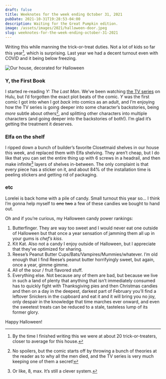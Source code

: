 ```yaml
---
draft: false
title: Weeknotes for the week ending October 31, 2021
pubDate: 2021-10-31T19:28:53-04:00
description: Waiting for the Great Pumpkin edition.
image: /assets/images/2021/halloween-door.jpeg
slug: weeknotes-for-the-week-ending-october-31-2021
---
```


Writing this while manning the trick-or-treat duties. Not a lot of kids so far this year[^3], which is surprising. Last year we had a decent turnout even with COVID and it being below freezing.

![Our house, decorated for Halloween](/assets/images/2021/halloween-door.jpeg)

### Y, the First Book
I started re-reading _Y: The Last Man_. We’ve been watching [the TV series](https://press.hulu.com/shows/y-the-last-man/) on Hulu, but I’d forgotten the exact plot beats of the comic. _Y_ was the first comic I got into when I got _back_ into comics as an adult, and I’m enjoying how the TV series is going deeper into some character’s backstories, being _more_ subtle about others[^1], and splitting other characters into multiple characters (and going deeper into the backstories of both!). I’m glad it’s getting the treatment it deserves.

### Elfa on the shelf
I ripped down a bunch of builder’s favorite Closetmaid shelves in our house this week, and replaced them with Elfa shelving. They aren’t cheap, but I do like that you can set the entire thing up with 6 screws in a headrail, and then make infinite[^2] layers of shelves in-between. The only complaint is that every piece has a sticker on it, and about 84% of the installation time is peeling stickers and getting rid of packaging.

### etc
Lorelei is back home with a pile of candy. Small turnout this year so… I think I’m gonna help myself to <s>one</s> <s>two</s> a few of these candies we bought to hand out.

Oh and if you’re curious, my Halloween candy power rankings:

1. Butterfinger. They are way too sweet and I would never eat one outside of Halloween but that once a year sensation of jamming them all up in your gums is _chef’s kiss_.
2. Kit Kat. Also not a candy I enjoy outside of Halloween, but I appreciate that they’ve optimized for sharing.
3. Reese’s Peanut Butter Cups/Bats/Vampires/Mummies/whatever. I’m old enough that I find Reese’s peanut butter horrifyingly sweet, but again, once a year, gimme gimme.
4. All of the sour / fruit flavored stuff.
5. Everything else. Not because any of them are bad, but because we live in such a land of plenty that anything that isn’t immediately consumed has to quickly fight with Thanksgiving pies and then Christmas candies and then on a day in the deepest, darkest part of February you’ll find a leftover Snickers in the cupboard and eat it and it will bring you no joy, only despair in the knowledge that time marches ever onward, and even the sweetest treats can be reduced to a stale, tasteless lump of its former glory.

Happy Halloween!


[^1]: No spoilers, but the comic starts off by throwing a bunch of theories at the reader as to why all the men died, and the TV series is very much keeping one of them a secret!
[^2]: Or like, 8, max. It’s still a clever system.
[^3]: By the time I finished writing this we were at about 20 trick-or-treaters, closer to average for this house.